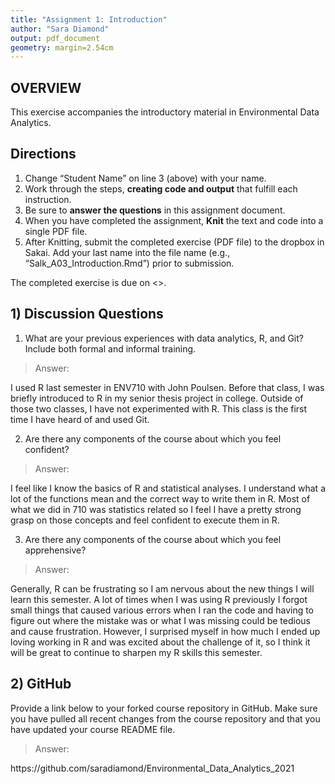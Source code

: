 ```yaml
---
title: "Assignment 1: Introduction"
author: "Sara Diamond"
output: pdf_document
geometry: margin=2.54cm
---
```


## OVERVIEW

This exercise accompanies the introductory material in Environmental Data Analytics. 

## Directions
1. Change "Student Name" on line 3 (above) with your name.
3. Work through the steps, **creating code and output** that fulfill each instruction.
4. Be sure to **answer the questions** in this assignment document.
6. When you have completed the assignment, **Knit** the text and code into a single PDF file.
8. After Knitting, submit the completed exercise (PDF file) to the dropbox in Sakai. Add your last name into the file name (e.g., "Salk_A03_Introduction.Rmd") prior to submission.

The completed exercise is due on <>.

## 1) Discussion Questions

1. What are your previous experiences with data analytics, R, and Git? Include both formal and informal training.

> Answer: 

I used R last semester in ENV710 with John Poulsen. Before that class, I was briefly introduced to R in my senior thesis project in college. Outside of those two classes, I have not experimented with R. This class is the first time I have heard of and used Git.

2. Are there any components of the course about which you feel confident?

> Answer: 

I feel like I know the basics of R and statistical analyses. I understand what a lot of the functions mean and the correct way to write them in R. Most of what we did in 710 was statistics related so I feel I have a pretty strong grasp on those concepts and feel confident to execute them in R.

3. Are there any components of the course about which you feel apprehensive?

> Answer: 

Generally, R can be frustrating so I am nervous about the new things I will learn this semester. A lot of times when I was using R previously I forgot small things that caused various errors when I ran the code and having to figure out where the mistake was or what I was missing could be tedious and cause frustration. However, I surprised myself in how much I ended up loving working in R and was excited about the challenge of it, so I think it will be great to continue to sharpen my R skills this semester.

## 2) GitHub

Provide a link below to your forked course repository in GitHub. Make sure you have pulled all recent changes from the course repository  and that you have updated your course README file. 

> Answer: 

https://github.com/saradiamond/Environmental_Data_Analytics_2021
